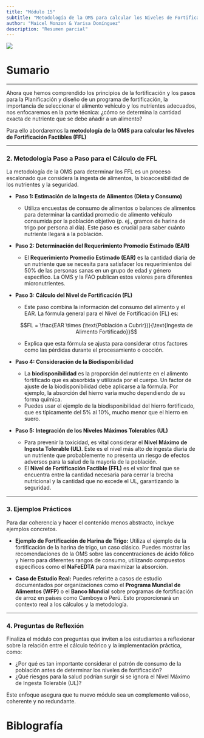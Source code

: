```yaml
---
title: "Módulo 15"
subtitle: "Metodología de la OMS para calcular los Niveles de Fortificación Factibles (FFL)"
author: "Maicel Monzon & Yarisa Domínguez"
description: "Resumen parcial"
---
```


![](/static/images/micro3.png){fig-align="center"}

# Sumario



---


Ahora que hemos comprendido los principios de la fortificación y los pasos para la Planificación y diseño de un programa de fortificación, la importancia de seleccionar el alimento vehículo y los nutrientes adecuados, nos enfocaremos en la parte técnica: ¿cómo se determina la cantidad exacta de nutriente que se debe añadir a un alimento?

Para ello abordaremos la **metodología de la OMS para calcular los Niveles de Fortificación Factibles (FFL)**


---

### 2. Metodología Paso a Paso para el Cálculo de FFL

La metodología de la OMS para determinar los FFL es un proceso escalonado que considera la ingesta de alimentos, la bioaccesibilidad de los nutrientes y la seguridad.

* **Paso 1: Estimación de la Ingesta de Alimentos (Dieta y Consumo)**
    * Utiliza encuestas de consumo de alimentos o balances de alimentos para determinar la cantidad promedio de alimento vehículo consumida por la población objetivo (p. ej., gramos de harina de trigo por persona al día). Este paso es crucial para saber cuánto nutriente llegará a la población.

* **Paso 2: Determinación del Requerimiento Promedio Estimado (EAR)**
    * El **Requerimiento Promedio Estimado (EAR)** es la cantidad diaria de un nutriente que se necesita para satisfacer los requerimientos del 50% de las personas sanas en un grupo de edad y género específico. La OMS y la FAO publican estos valores para diferentes micronutrientes.

* **Paso 3: Cálculo del Nivel de Fortificación (FL)**
    * Este paso combina la información del consumo del alimento y el EAR. La fórmula general para el Nivel de Fortificación (FL) es:

    $$FL = \frac{EAR \times (\text{Población a Cubrir})}{\text{Ingesta de Alimento Fortificado}}$$

    * Explica que esta fórmula se ajusta para considerar otros factores como las pérdidas durante el procesamiento o cocción.

* **Paso 4: Consideración de la Biodisponibilidad**
    * La **biodisponibilidad** es la proporción del nutriente en el alimento fortificado que es absorbida y utilizada por el cuerpo. Un factor de ajuste de la biodisponibilidad debe aplicarse a la fórmula. Por ejemplo, la absorción del hierro varía mucho dependiendo de su forma química.
    * Puedes usar el ejemplo de la biodisponibilidad del hierro fortificado, que es típicamente del 5% al 10%, mucho menor que el hierro en suero.

* **Paso 5: Integración de los Niveles Máximos Tolerables (UL)**
    * Para prevenir la toxicidad, es vital considerar el **Nivel Máximo de Ingesta Tolerable (UL)**. Este es el nivel más alto de ingesta diaria de un nutriente que probablemente no presenta un riesgo de efectos adversos para la salud de la mayoría de la población.
    * El **Nivel de Fortificación Factible (FFL)** es el valor final que se encuentra entre la cantidad necesaria para cerrar la brecha nutricional y la cantidad que no excede el UL, garantizando la seguridad.

---

### 3. Ejemplos Prácticos

Para dar coherencia y hacer el contenido menos abstracto, incluye ejemplos concretos.

* **Ejemplo de Fortificación de Harina de Trigo:** Utiliza el ejemplo de la fortificación de la harina de trigo, un caso clásico. Puedes mostrar las recomendaciones de la OMS sobre las concentraciones de ácido fólico y hierro para diferentes rangos de consumo, utilizando compuestos específicos como el **NaFeEDTA** para maximizar la absorción. 

* **Caso de Estudio Real:** Puedes referirte a casos de estudio documentados por organizaciones como el **Programa Mundial de Alimentos (WFP)** o el **Banco Mundial** sobre programas de fortificación de arroz en países como Camboya o Perú. Esto proporcionará un contexto real a los cálculos y la metodología.

---

### 4. Preguntas de Reflexión

Finaliza el módulo con preguntas que inviten a los estudiantes a reflexionar sobre la relación entre el cálculo teórico y la implementación práctica, como:

* ¿Por qué es tan importante considerar el patrón de consumo de la población antes de determinar los niveles de fortificación?
* ¿Qué riesgos para la salud podrían surgir si se ignora el Nivel Máximo de Ingesta Tolerable (UL)?

Este enfoque asegura que tu nuevo módulo sea un complemento valioso, coherente y no redundante.



# Biblografía


